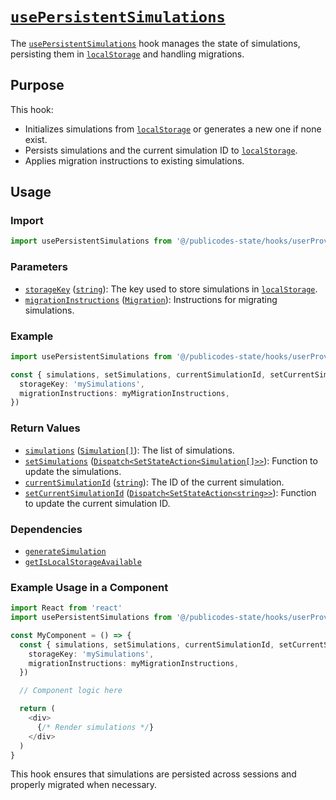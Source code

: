 # [`usePersistentSimulations`](command:_github.copilot.openSymbolFromReferences?%5B%22usePersistentSimulations%22%2C%5B%7B%22uri%22%3A%7B%22%24mid%22%3A1%2C%22fsPath%22%3A%22%2FUsers%2Fbenjaminarias%2FDocuments%2FGitHub%2Fnosgestesclimat-site-nextjs%2Fsrc%2Fpublicodes-state%2Fhooks%2FuserProvider%2FusePersistentSimulations.ts%22%2C%22external%22%3A%22file%3A%2F%2F%2FUsers%2Fbenjaminarias%2FDocuments%2FGitHub%2Fnosgestesclimat-site-nextjs%2Fsrc%2Fpublicodes-state%2Fhooks%2FuserProvider%2FusePersistentSimulations.ts%22%2C%22path%22%3A%22%2FUsers%2Fbenjaminarias%2FDocuments%2FGitHub%2Fnosgestesclimat-site-nextjs%2Fsrc%2Fpublicodes-state%2Fhooks%2FuserProvider%2FusePersistentSimulations.ts%22%2C%22scheme%22%3A%22file%22%7D%2C%22pos%22%3A%7B%22line%22%3A12%2C%22character%22%3A24%7D%7D%2C%7B%22uri%22%3A%7B%22%24mid%22%3A1%2C%22fsPath%22%3A%22%2FUsers%2Fbenjaminarias%2FDocuments%2FGitHub%2Fnosgestesclimat-site-nextjs%2Fsrc%2Fpublicodes-state%2Fproviders%2FuserProvider%2Findex.tsx%22%2C%22external%22%3A%22file%3A%2F%2F%2FUsers%2Fbenjaminarias%2FDocuments%2FGitHub%2Fnosgestesclimat-site-nextjs%2Fsrc%2Fpublicodes-state%2Fproviders%2FuserProvider%2Findex.tsx%22%2C%22path%22%3A%22%2FUsers%2Fbenjaminarias%2FDocuments%2FGitHub%2Fnosgestesclimat-site-nextjs%2Fsrc%2Fpublicodes-state%2Fproviders%2FuserProvider%2Findex.tsx%22%2C%22scheme%22%3A%22file%22%7D%2C%22pos%22%3A%7B%22line%22%3A43%2C%22character%22%3A6%7D%7D%5D%5D "Go to definition")

The [`usePersistentSimulations`](command:_github.copilot.openSymbolFromReferences?%5B%22usePersistentSimulations%22%2C%5B%7B%22uri%22%3A%7B%22%24mid%22%3A1%2C%22fsPath%22%3A%22%2FUsers%2Fbenjaminarias%2FDocuments%2FGitHub%2Fnosgestesclimat-site-nextjs%2Fsrc%2Fpublicodes-state%2Fhooks%2FuserProvider%2FusePersistentSimulations.ts%22%2C%22external%22%3A%22file%3A%2F%2F%2FUsers%2Fbenjaminarias%2FDocuments%2FGitHub%2Fnosgestesclimat-site-nextjs%2Fsrc%2Fpublicodes-state%2Fhooks%2FuserProvider%2FusePersistentSimulations.ts%22%2C%22path%22%3A%22%2FUsers%2Fbenjaminarias%2FDocuments%2FGitHub%2Fnosgestesclimat-site-nextjs%2Fsrc%2Fpublicodes-state%2Fhooks%2FuserProvider%2FusePersistentSimulations.ts%22%2C%22scheme%22%3A%22file%22%7D%2C%22pos%22%3A%7B%22line%22%3A12%2C%22character%22%3A24%7D%7D%2C%7B%22uri%22%3A%7B%22%24mid%22%3A1%2C%22fsPath%22%3A%22%2FUsers%2Fbenjaminarias%2FDocuments%2FGitHub%2Fnosgestesclimat-site-nextjs%2Fsrc%2Fpublicodes-state%2Fproviders%2FuserProvider%2Findex.tsx%22%2C%22external%22%3A%22file%3A%2F%2F%2FUsers%2Fbenjaminarias%2FDocuments%2FGitHub%2Fnosgestesclimat-site-nextjs%2Fsrc%2Fpublicodes-state%2Fproviders%2FuserProvider%2Findex.tsx%22%2C%22path%22%3A%22%2FUsers%2Fbenjaminarias%2FDocuments%2FGitHub%2Fnosgestesclimat-site-nextjs%2Fsrc%2Fpublicodes-state%2Fproviders%2FuserProvider%2Findex.tsx%22%2C%22scheme%22%3A%22file%22%7D%2C%22pos%22%3A%7B%22line%22%3A43%2C%22character%22%3A6%7D%7D%5D%5D "Go to definition") hook manages the state of simulations, persisting them in [`localStorage`](command:_github.copilot.openSymbolFromReferences?%5B%22localStorage%22%2C%5B%7B%22uri%22%3A%7B%22%24mid%22%3A1%2C%22fsPath%22%3A%22%2FUsers%2Fbenjaminarias%2FDocuments%2FGitHub%2Fnosgestesclimat-site-nextjs%2Fsrc%2Fpublicodes-state%2Fhooks%2Fuser%2FuseUser%2FuseSimulations.ts%22%2C%22external%22%3A%22file%3A%2F%2F%2FUsers%2Fbenjaminarias%2FDocuments%2FGitHub%2Fnosgestesclimat-site-nextjs%2Fsrc%2Fpublicodes-state%2Fhooks%2Fuser%2FuseUser%2FuseSimulations.ts%22%2C%22path%22%3A%22%2FUsers%2Fbenjaminarias%2FDocuments%2FGitHub%2Fnosgestesclimat-site-nextjs%2Fsrc%2Fpublicodes-state%2Fhooks%2Fuser%2FuseUser%2FuseSimulations.ts%22%2C%22scheme%22%3A%22file%22%7D%2C%22pos%22%3A%7B%22line%22%3A197%2C%22character%22%3A2%7D%7D%2C%7B%22uri%22%3A%7B%22%24mid%22%3A1%2C%22fsPath%22%3A%22%2FUsers%2Fbenjaminarias%2FDocuments%2FGitHub%2Fnosgestesclimat-site-nextjs%2Fsrc%2Fpublicodes-state%2Fhooks%2FuserProvider%2FusePersistentSimulations.ts%22%2C%22external%22%3A%22file%3A%2F%2F%2FUsers%2Fbenjaminarias%2FDocuments%2FGitHub%2Fnosgestesclimat-site-nextjs%2Fsrc%2Fpublicodes-state%2Fhooks%2FuserProvider%2FusePersistentSimulations.ts%22%2C%22path%22%3A%22%2FUsers%2Fbenjaminarias%2FDocuments%2FGitHub%2Fnosgestesclimat-site-nextjs%2Fsrc%2Fpublicodes-state%2Fhooks%2FuserProvider%2FusePersistentSimulations.ts%22%2C%22scheme%22%3A%22file%22%7D%2C%22pos%22%3A%7B%22line%22%3A24%2C%22character%22%3A29%7D%7D%2C%7B%22uri%22%3A%7B%22%24mid%22%3A1%2C%22fsPath%22%3A%22%2FUsers%2Fbenjaminarias%2FDocuments%2FGitHub%2Fnosgestesclimat-site-nextjs%2Fsrc%2Fpublicodes-state%2Fhooks%2FuserProvider%2FusePersistentTutorials.ts%22%2C%22external%22%3A%22file%3A%2F%2F%2FUsers%2Fbenjaminarias%2FDocuments%2FGitHub%2Fnosgestesclimat-site-nextjs%2Fsrc%2Fpublicodes-state%2Fhooks%2FuserProvider%2FusePersistentTutorials.ts%22%2C%22path%22%3A%22%2FUsers%2Fbenjaminarias%2FDocuments%2FGitHub%2Fnosgestesclimat-site-nextjs%2Fsrc%2Fpublicodes-state%2Fhooks%2FuserProvider%2FusePersistentTutorials.ts%22%2C%22scheme%22%3A%22file%22%7D%2C%22pos%22%3A%7B%22line%22%3A17%2C%22character%22%3A19%7D%7D%2C%7B%22uri%22%3A%7B%22%24mid%22%3A1%2C%22fsPath%22%3A%22%2FUsers%2Fbenjaminarias%2FDocuments%2FGitHub%2Fnosgestesclimat-site-nextjs%2Fsrc%2Fpublicodes-state%2Fhooks%2FuserProvider%2FusePersistentUser.ts%22%2C%22external%22%3A%22file%3A%2F%2F%2FUsers%2Fbenjaminarias%2FDocuments%2FGitHub%2Fnosgestesclimat-site-nextjs%2Fsrc%2Fpublicodes-state%2Fhooks%2FuserProvider%2FusePersistentUser.ts%22%2C%22path%22%3A%22%2FUsers%2Fbenjaminarias%2FDocuments%2FGitHub%2Fnosgestesclimat-site-nextjs%2Fsrc%2Fpublicodes-state%2Fhooks%2FuserProvider%2FusePersistentUser.ts%22%2C%22scheme%22%3A%22file%22%7D%2C%22pos%22%3A%7B%22line%22%3A32%2C%22character%22%3A29%7D%7D%5D%5D "Go to definition") and handling migrations.

## Purpose

This hook:
- Initializes simulations from [`localStorage`](command:_github.copilot.openSymbolFromReferences?%5B%22localStorage%22%2C%5B%7B%22uri%22%3A%7B%22%24mid%22%3A1%2C%22fsPath%22%3A%22%2FUsers%2Fbenjaminarias%2FDocuments%2FGitHub%2Fnosgestesclimat-site-nextjs%2Fsrc%2Fpublicodes-state%2Fhooks%2Fuser%2FuseUser%2FuseSimulations.ts%22%2C%22external%22%3A%22file%3A%2F%2F%2FUsers%2Fbenjaminarias%2FDocuments%2FGitHub%2Fnosgestesclimat-site-nextjs%2Fsrc%2Fpublicodes-state%2Fhooks%2Fuser%2FuseUser%2FuseSimulations.ts%22%2C%22path%22%3A%22%2FUsers%2Fbenjaminarias%2FDocuments%2FGitHub%2Fnosgestesclimat-site-nextjs%2Fsrc%2Fpublicodes-state%2Fhooks%2Fuser%2FuseUser%2FuseSimulations.ts%22%2C%22scheme%22%3A%22file%22%7D%2C%22pos%22%3A%7B%22line%22%3A197%2C%22character%22%3A2%7D%7D%2C%7B%22uri%22%3A%7B%22%24mid%22%3A1%2C%22fsPath%22%3A%22%2FUsers%2Fbenjaminarias%2FDocuments%2FGitHub%2Fnosgestesclimat-site-nextjs%2Fsrc%2Fpublicodes-state%2Fhooks%2FuserProvider%2FusePersistentSimulations.ts%22%2C%22external%22%3A%22file%3A%2F%2F%2FUsers%2Fbenjaminarias%2FDocuments%2FGitHub%2Fnosgestesclimat-site-nextjs%2Fsrc%2Fpublicodes-state%2Fhooks%2FuserProvider%2FusePersistentSimulations.ts%22%2C%22path%22%3A%22%2FUsers%2Fbenjaminarias%2FDocuments%2FGitHub%2Fnosgestesclimat-site-nextjs%2Fsrc%2Fpublicodes-state%2Fhooks%2FuserProvider%2FusePersistentSimulations.ts%22%2C%22scheme%22%3A%22file%22%7D%2C%22pos%22%3A%7B%22line%22%3A24%2C%22character%22%3A29%7D%7D%2C%7B%22uri%22%3A%7B%22%24mid%22%3A1%2C%22fsPath%22%3A%22%2FUsers%2Fbenjaminarias%2FDocuments%2FGitHub%2Fnosgestesclimat-site-nextjs%2Fsrc%2Fpublicodes-state%2Fhooks%2FuserProvider%2FusePersistentTutorials.ts%22%2C%22external%22%3A%22file%3A%2F%2F%2FUsers%2Fbenjaminarias%2FDocuments%2FGitHub%2Fnosgestesclimat-site-nextjs%2Fsrc%2Fpublicodes-state%2Fhooks%2FuserProvider%2FusePersistentTutorials.ts%22%2C%22path%22%3A%22%2FUsers%2Fbenjaminarias%2FDocuments%2FGitHub%2Fnosgestesclimat-site-nextjs%2Fsrc%2Fpublicodes-state%2Fhooks%2FuserProvider%2FusePersistentTutorials.ts%22%2C%22scheme%22%3A%22file%22%7D%2C%22pos%22%3A%7B%22line%22%3A17%2C%22character%22%3A19%7D%7D%2C%7B%22uri%22%3A%7B%22%24mid%22%3A1%2C%22fsPath%22%3A%22%2FUsers%2Fbenjaminarias%2FDocuments%2FGitHub%2Fnosgestesclimat-site-nextjs%2Fsrc%2Fpublicodes-state%2Fhooks%2FuserProvider%2FusePersistentUser.ts%22%2C%22external%22%3A%22file%3A%2F%2F%2FUsers%2Fbenjaminarias%2FDocuments%2FGitHub%2Fnosgestesclimat-site-nextjs%2Fsrc%2Fpublicodes-state%2Fhooks%2FuserProvider%2FusePersistentUser.ts%22%2C%22path%22%3A%22%2FUsers%2Fbenjaminarias%2FDocuments%2FGitHub%2Fnosgestesclimat-site-nextjs%2Fsrc%2Fpublicodes-state%2Fhooks%2FuserProvider%2FusePersistentUser.ts%22%2C%22scheme%22%3A%22file%22%7D%2C%22pos%22%3A%7B%22line%22%3A32%2C%22character%22%3A29%7D%7D%5D%5D "Go to definition") or generates a new one if none exist.
- Persists simulations and the current simulation ID to [`localStorage`](command:_github.copilot.openSymbolFromReferences?%5B%22localStorage%22%2C%5B%7B%22uri%22%3A%7B%22%24mid%22%3A1%2C%22fsPath%22%3A%22%2FUsers%2Fbenjaminarias%2FDocuments%2FGitHub%2Fnosgestesclimat-site-nextjs%2Fsrc%2Fpublicodes-state%2Fhooks%2Fuser%2FuseUser%2FuseSimulations.ts%22%2C%22external%22%3A%22file%3A%2F%2F%2FUsers%2Fbenjaminarias%2FDocuments%2FGitHub%2Fnosgestesclimat-site-nextjs%2Fsrc%2Fpublicodes-state%2Fhooks%2Fuser%2FuseUser%2FuseSimulations.ts%22%2C%22path%22%3A%22%2FUsers%2Fbenjaminarias%2FDocuments%2FGitHub%2Fnosgestesclimat-site-nextjs%2Fsrc%2Fpublicodes-state%2Fhooks%2Fuser%2FuseUser%2FuseSimulations.ts%22%2C%22scheme%22%3A%22file%22%7D%2C%22pos%22%3A%7B%22line%22%3A197%2C%22character%22%3A2%7D%7D%2C%7B%22uri%22%3A%7B%22%24mid%22%3A1%2C%22fsPath%22%3A%22%2FUsers%2Fbenjaminarias%2FDocuments%2FGitHub%2Fnosgestesclimat-site-nextjs%2Fsrc%2Fpublicodes-state%2Fhooks%2FuserProvider%2FusePersistentSimulations.ts%22%2C%22external%22%3A%22file%3A%2F%2F%2FUsers%2Fbenjaminarias%2FDocuments%2FGitHub%2Fnosgestesclimat-site-nextjs%2Fsrc%2Fpublicodes-state%2Fhooks%2FuserProvider%2FusePersistentSimulations.ts%22%2C%22path%22%3A%22%2FUsers%2Fbenjaminarias%2FDocuments%2FGitHub%2Fnosgestesclimat-site-nextjs%2Fsrc%2Fpublicodes-state%2Fhooks%2FuserProvider%2FusePersistentSimulations.ts%22%2C%22scheme%22%3A%22file%22%7D%2C%22pos%22%3A%7B%22line%22%3A24%2C%22character%22%3A29%7D%7D%2C%7B%22uri%22%3A%7B%22%24mid%22%3A1%2C%22fsPath%22%3A%22%2FUsers%2Fbenjaminarias%2FDocuments%2FGitHub%2Fnosgestesclimat-site-nextjs%2Fsrc%2Fpublicodes-state%2Fhooks%2FuserProvider%2FusePersistentTutorials.ts%22%2C%22external%22%3A%22file%3A%2F%2F%2FUsers%2Fbenjaminarias%2FDocuments%2FGitHub%2Fnosgestesclimat-site-nextjs%2Fsrc%2Fpublicodes-state%2Fhooks%2FuserProvider%2FusePersistentTutorials.ts%22%2C%22path%22%3A%22%2FUsers%2Fbenjaminarias%2FDocuments%2FGitHub%2Fnosgestesclimat-site-nextjs%2Fsrc%2Fpublicodes-state%2Fhooks%2FuserProvider%2FusePersistentTutorials.ts%22%2C%22scheme%22%3A%22file%22%7D%2C%22pos%22%3A%7B%22line%22%3A17%2C%22character%22%3A19%7D%7D%2C%7B%22uri%22%3A%7B%22%24mid%22%3A1%2C%22fsPath%22%3A%22%2FUsers%2Fbenjaminarias%2FDocuments%2FGitHub%2Fnosgestesclimat-site-nextjs%2Fsrc%2Fpublicodes-state%2Fhooks%2FuserProvider%2FusePersistentUser.ts%22%2C%22external%22%3A%22file%3A%2F%2F%2FUsers%2Fbenjaminarias%2FDocuments%2FGitHub%2Fnosgestesclimat-site-nextjs%2Fsrc%2Fpublicodes-state%2Fhooks%2FuserProvider%2FusePersistentUser.ts%22%2C%22path%22%3A%22%2FUsers%2Fbenjaminarias%2FDocuments%2FGitHub%2Fnosgestesclimat-site-nextjs%2Fsrc%2Fpublicodes-state%2Fhooks%2FuserProvider%2FusePersistentUser.ts%22%2C%22scheme%22%3A%22file%22%7D%2C%22pos%22%3A%7B%22line%22%3A32%2C%22character%22%3A29%7D%7D%5D%5D "Go to definition").
- Applies migration instructions to existing simulations.

## Usage

### Import

```typescript
import usePersistentSimulations from '@/publicodes-state/hooks/userProvider/usePersistentSimulations'
```

### Parameters

- [`storageKey`](command:_github.copilot.openSymbolFromReferences?%5B%22storageKey%22%2C%5B%7B%22uri%22%3A%7B%22%24mid%22%3A1%2C%22fsPath%22%3A%22%2FUsers%2Fbenjaminarias%2FDocuments%2FGitHub%2Fnosgestesclimat-site-nextjs%2Fsrc%2Fpublicodes-state%2Fhooks%2FuserProvider%2FusePersistentSimulations.ts%22%2C%22external%22%3A%22file%3A%2F%2F%2FUsers%2Fbenjaminarias%2FDocuments%2FGitHub%2Fnosgestesclimat-site-nextjs%2Fsrc%2Fpublicodes-state%2Fhooks%2FuserProvider%2FusePersistentSimulations.ts%22%2C%22path%22%3A%22%2FUsers%2Fbenjaminarias%2FDocuments%2FGitHub%2Fnosgestesclimat-site-nextjs%2Fsrc%2Fpublicodes-state%2Fhooks%2FuserProvider%2FusePersistentSimulations.ts%22%2C%22scheme%22%3A%22file%22%7D%2C%22pos%22%3A%7B%22line%22%3A9%2C%22character%22%3A2%7D%7D%2C%7B%22uri%22%3A%7B%22%24mid%22%3A1%2C%22fsPath%22%3A%22%2FUsers%2Fbenjaminarias%2FDocuments%2FGitHub%2Fnosgestesclimat-site-nextjs%2Fsrc%2Fpublicodes-state%2Fhooks%2FuserProvider%2FusePersistentTutorials.ts%22%2C%22external%22%3A%22file%3A%2F%2F%2FUsers%2Fbenjaminarias%2FDocuments%2FGitHub%2Fnosgestesclimat-site-nextjs%2Fsrc%2Fpublicodes-state%2Fhooks%2FuserProvider%2FusePersistentTutorials.ts%22%2C%22path%22%3A%22%2FUsers%2Fbenjaminarias%2FDocuments%2FGitHub%2Fnosgestesclimat-site-nextjs%2Fsrc%2Fpublicodes-state%2Fhooks%2FuserProvider%2FusePersistentTutorials.ts%22%2C%22scheme%22%3A%22file%22%7D%2C%22pos%22%3A%7B%22line%22%3A7%2C%22character%22%3A2%7D%7D%2C%7B%22uri%22%3A%7B%22%24mid%22%3A1%2C%22fsPath%22%3A%22%2FUsers%2Fbenjaminarias%2FDocuments%2FGitHub%2Fnosgestesclimat-site-nextjs%2Fsrc%2Fpublicodes-state%2Fhooks%2FuserProvider%2FusePersistentUser.ts%22%2C%22external%22%3A%22file%3A%2F%2F%2FUsers%2Fbenjaminarias%2FDocuments%2FGitHub%2Fnosgestesclimat-site-nextjs%2Fsrc%2Fpublicodes-state%2Fhooks%2FuserProvider%2FusePersistentUser.ts%22%2C%22path%22%3A%22%2FUsers%2Fbenjaminarias%2FDocuments%2FGitHub%2Fnosgestesclimat-site-nextjs%2Fsrc%2Fpublicodes-state%2Fhooks%2FuserProvider%2FusePersistentUser.ts%22%2C%22scheme%22%3A%22file%22%7D%2C%22pos%22%3A%7B%22line%22%3A8%2C%22character%22%3A2%7D%7D%2C%7B%22uri%22%3A%7B%22%24mid%22%3A1%2C%22fsPath%22%3A%22%2FUsers%2Fbenjaminarias%2FDocuments%2FGitHub%2Fnosgestesclimat-site-nextjs%2Fsrc%2Fpublicodes-state%2Fproviders%2FuserProvider%2Findex.tsx%22%2C%22external%22%3A%22file%3A%2F%2F%2FUsers%2Fbenjaminarias%2FDocuments%2FGitHub%2Fnosgestesclimat-site-nextjs%2Fsrc%2Fpublicodes-state%2Fproviders%2FuserProvider%2Findex.tsx%22%2C%22path%22%3A%22%2FUsers%2Fbenjaminarias%2FDocuments%2FGitHub%2Fnosgestesclimat-site-nextjs%2Fsrc%2Fpublicodes-state%2Fproviders%2FuserProvider%2Findex.tsx%22%2C%22scheme%22%3A%22file%22%7D%2C%22pos%22%3A%7B%22line%22%3A28%2C%22character%22%3A2%7D%7D%5D%5D "Go to definition") ([`string`](command:_github.copilot.openSymbolFromReferences?%5B%22string%22%2C%5B%7B%22uri%22%3A%7B%22%24mid%22%3A1%2C%22fsPath%22%3A%22%2FUsers%2Fbenjaminarias%2FDocuments%2FGitHub%2Fnosgestesclimat-site-nextjs%2Fsrc%2Fpublicodes-state%2Fhooks%2Fuser%2FuseUser%2FuseSimulations.ts%22%2C%22external%22%3A%22file%3A%2F%2F%2FUsers%2Fbenjaminarias%2FDocuments%2FGitHub%2Fnosgestesclimat-site-nextjs%2Fsrc%2Fpublicodes-state%2Fhooks%2Fuser%2FuseUser%2FuseSimulations.ts%22%2C%22path%22%3A%22%2FUsers%2Fbenjaminarias%2FDocuments%2FGitHub%2Fnosgestesclimat-site-nextjs%2Fsrc%2Fpublicodes-state%2Fhooks%2Fuser%2FuseUser%2FuseSimulations.ts%22%2C%22scheme%22%3A%22file%22%7D%2C%22pos%22%3A%7B%22line%22%3A10%2C%22character%22%3A23%7D%7D%2C%7B%22uri%22%3A%7B%22%24mid%22%3A1%2C%22fsPath%22%3A%22%2FUsers%2Fbenjaminarias%2FDocuments%2FGitHub%2Fnosgestesclimat-site-nextjs%2Fsrc%2Fpublicodes-state%2Fhooks%2FuserProvider%2FusePersistentSimulations.ts%22%2C%22external%22%3A%22file%3A%2F%2F%2FUsers%2Fbenjaminarias%2FDocuments%2FGitHub%2Fnosgestesclimat-site-nextjs%2Fsrc%2Fpublicodes-state%2Fhooks%2FuserProvider%2FusePersistentSimulations.ts%22%2C%22path%22%3A%22%2FUsers%2Fbenjaminarias%2FDocuments%2FGitHub%2Fnosgestesclimat-site-nextjs%2Fsrc%2Fpublicodes-state%2Fhooks%2FuserProvider%2FusePersistentSimulations.ts%22%2C%22scheme%22%3A%22file%22%7D%2C%22pos%22%3A%7B%22line%22%3A9%2C%22character%22%3A14%7D%7D%2C%7B%22uri%22%3A%7B%22%24mid%22%3A1%2C%22fsPath%22%3A%22%2FUsers%2Fbenjaminarias%2FDocuments%2FGitHub%2Fnosgestesclimat-site-nextjs%2Fsrc%2Fpublicodes-state%2Fhooks%2FuserProvider%2FusePersistentTutorials.ts%22%2C%22external%22%3A%22file%3A%2F%2F%2FUsers%2Fbenjaminarias%2FDocuments%2FGitHub%2Fnosgestesclimat-site-nextjs%2Fsrc%2Fpublicodes-state%2Fhooks%2FuserProvider%2FusePersistentTutorials.ts%22%2C%22path%22%3A%22%2FUsers%2Fbenjaminarias%2FDocuments%2FGitHub%2Fnosgestesclimat-site-nextjs%2Fsrc%2Fpublicodes-state%2Fhooks%2FuserProvider%2FusePersistentTutorials.ts%22%2C%22scheme%22%3A%22file%22%7D%2C%22pos%22%3A%7B%22line%22%3A7%2C%22character%22%3A14%7D%7D%2C%7B%22uri%22%3A%7B%22%24mid%22%3A1%2C%22fsPath%22%3A%22%2FUsers%2Fbenjaminarias%2FDocuments%2FGitHub%2Fnosgestesclimat-site-nextjs%2Fsrc%2Fpublicodes-state%2Fhooks%2FuserProvider%2FusePersistentUser.ts%22%2C%22external%22%3A%22file%3A%2F%2F%2FUsers%2Fbenjaminarias%2FDocuments%2FGitHub%2Fnosgestesclimat-site-nextjs%2Fsrc%2Fpublicodes-state%2Fhooks%2FuserProvider%2FusePersistentUser.ts%22%2C%22path%22%3A%22%2FUsers%2Fbenjaminarias%2FDocuments%2FGitHub%2Fnosgestesclimat-site-nextjs%2Fsrc%2Fpublicodes-state%2Fhooks%2FuserProvider%2FusePersistentUser.ts%22%2C%22scheme%22%3A%22file%22%7D%2C%22pos%22%3A%7B%22line%22%3A8%2C%22character%22%3A14%7D%7D%5D%5D "Go to definition")): The key used to store simulations in [`localStorage`](command:_github.copilot.openSymbolFromReferences?%5B%22localStorage%22%2C%5B%7B%22uri%22%3A%7B%22%24mid%22%3A1%2C%22fsPath%22%3A%22%2FUsers%2Fbenjaminarias%2FDocuments%2FGitHub%2Fnosgestesclimat-site-nextjs%2Fsrc%2Fpublicodes-state%2Fhooks%2Fuser%2FuseUser%2FuseSimulations.ts%22%2C%22external%22%3A%22file%3A%2F%2F%2FUsers%2Fbenjaminarias%2FDocuments%2FGitHub%2Fnosgestesclimat-site-nextjs%2Fsrc%2Fpublicodes-state%2Fhooks%2Fuser%2FuseUser%2FuseSimulations.ts%22%2C%22path%22%3A%22%2FUsers%2Fbenjaminarias%2FDocuments%2FGitHub%2Fnosgestesclimat-site-nextjs%2Fsrc%2Fpublicodes-state%2Fhooks%2Fuser%2FuseUser%2FuseSimulations.ts%22%2C%22scheme%22%3A%22file%22%7D%2C%22pos%22%3A%7B%22line%22%3A197%2C%22character%22%3A2%7D%7D%2C%7B%22uri%22%3A%7B%22%24mid%22%3A1%2C%22fsPath%22%3A%22%2FUsers%2Fbenjaminarias%2FDocuments%2FGitHub%2Fnosgestesclimat-site-nextjs%2Fsrc%2Fpublicodes-state%2Fhooks%2FuserProvider%2FusePersistentSimulations.ts%22%2C%22external%22%3A%22file%3A%2F%2F%2FUsers%2Fbenjaminarias%2FDocuments%2FGitHub%2Fnosgestesclimat-site-nextjs%2Fsrc%2Fpublicodes-state%2Fhooks%2FuserProvider%2FusePersistentSimulations.ts%22%2C%22path%22%3A%22%2FUsers%2Fbenjaminarias%2FDocuments%2FGitHub%2Fnosgestesclimat-site-nextjs%2Fsrc%2Fpublicodes-state%2Fhooks%2FuserProvider%2FusePersistentSimulations.ts%22%2C%22scheme%22%3A%22file%22%7D%2C%22pos%22%3A%7B%22line%22%3A24%2C%22character%22%3A29%7D%7D%2C%7B%22uri%22%3A%7B%22%24mid%22%3A1%2C%22fsPath%22%3A%22%2FUsers%2Fbenjaminarias%2FDocuments%2FGitHub%2Fnosgestesclimat-site-nextjs%2Fsrc%2Fpublicodes-state%2Fhooks%2FuserProvider%2FusePersistentTutorials.ts%22%2C%22external%22%3A%22file%3A%2F%2F%2FUsers%2Fbenjaminarias%2FDocuments%2FGitHub%2Fnosgestesclimat-site-nextjs%2Fsrc%2Fpublicodes-state%2Fhooks%2FuserProvider%2FusePersistentTutorials.ts%22%2C%22path%22%3A%22%2FUsers%2Fbenjaminarias%2FDocuments%2FGitHub%2Fnosgestesclimat-site-nextjs%2Fsrc%2Fpublicodes-state%2Fhooks%2FuserProvider%2FusePersistentTutorials.ts%22%2C%22scheme%22%3A%22file%22%7D%2C%22pos%22%3A%7B%22line%22%3A17%2C%22character%22%3A19%7D%7D%2C%7B%22uri%22%3A%7B%22%24mid%22%3A1%2C%22fsPath%22%3A%22%2FUsers%2Fbenjaminarias%2FDocuments%2FGitHub%2Fnosgestesclimat-site-nextjs%2Fsrc%2Fpublicodes-state%2Fhooks%2FuserProvider%2FusePersistentUser.ts%22%2C%22external%22%3A%22file%3A%2F%2F%2FUsers%2Fbenjaminarias%2FDocuments%2FGitHub%2Fnosgestesclimat-site-nextjs%2Fsrc%2Fpublicodes-state%2Fhooks%2FuserProvider%2FusePersistentUser.ts%22%2C%22path%22%3A%22%2FUsers%2Fbenjaminarias%2FDocuments%2FGitHub%2Fnosgestesclimat-site-nextjs%2Fsrc%2Fpublicodes-state%2Fhooks%2FuserProvider%2FusePersistentUser.ts%22%2C%22scheme%22%3A%22file%22%7D%2C%22pos%22%3A%7B%22line%22%3A32%2C%22character%22%3A29%7D%7D%5D%5D "Go to definition").
- [`migrationInstructions`](command:_github.copilot.openSymbolFromReferences?%5B%22migrationInstructions%22%2C%5B%7B%22uri%22%3A%7B%22%24mid%22%3A1%2C%22fsPath%22%3A%22%2FUsers%2Fbenjaminarias%2FDocuments%2FGitHub%2Fnosgestesclimat-site-nextjs%2Fsrc%2Fpublicodes-state%2Fhooks%2Fuser%2FuseUser%2FuseSimulations.ts%22%2C%22external%22%3A%22file%3A%2F%2F%2FUsers%2Fbenjaminarias%2FDocuments%2FGitHub%2Fnosgestesclimat-site-nextjs%2Fsrc%2Fpublicodes-state%2Fhooks%2Fuser%2FuseUser%2FuseSimulations.ts%22%2C%22path%22%3A%22%2FUsers%2Fbenjaminarias%2FDocuments%2FGitHub%2Fnosgestesclimat-site-nextjs%2Fsrc%2Fpublicodes-state%2Fhooks%2Fuser%2FuseUser%2FuseSimulations.ts%22%2C%22scheme%22%3A%22file%22%7D%2C%22pos%22%3A%7B%22line%22%3A12%2C%22character%22%3A2%7D%7D%2C%7B%22uri%22%3A%7B%22%24mid%22%3A1%2C%22fsPath%22%3A%22%2FUsers%2Fbenjaminarias%2FDocuments%2FGitHub%2Fnosgestesclimat-site-nextjs%2Fsrc%2Fpublicodes-state%2Fhooks%2FuserProvider%2FusePersistentSimulations.ts%22%2C%22external%22%3A%22file%3A%2F%2F%2FUsers%2Fbenjaminarias%2FDocuments%2FGitHub%2Fnosgestesclimat-site-nextjs%2Fsrc%2Fpublicodes-state%2Fhooks%2FuserProvider%2FusePersistentSimulations.ts%22%2C%22path%22%3A%22%2FUsers%2Fbenjaminarias%2FDocuments%2FGitHub%2Fnosgestesclimat-site-nextjs%2Fsrc%2Fpublicodes-state%2Fhooks%2FuserProvider%2FusePersistentSimulations.ts%22%2C%22scheme%22%3A%22file%22%7D%2C%22pos%22%3A%7B%22line%22%3A10%2C%22character%22%3A2%7D%7D%2C%7B%22uri%22%3A%7B%22%24mid%22%3A1%2C%22fsPath%22%3A%22%2FUsers%2Fbenjaminarias%2FDocuments%2FGitHub%2Fnosgestesclimat-site-nextjs%2Fsrc%2Fpublicodes-state%2Fproviders%2FuserProvider%2Findex.tsx%22%2C%22external%22%3A%22file%3A%2F%2F%2FUsers%2Fbenjaminarias%2FDocuments%2FGitHub%2Fnosgestesclimat-site-nextjs%2Fsrc%2Fpublicodes-state%2Fproviders%2FuserProvider%2Findex.tsx%22%2C%22path%22%3A%22%2FUsers%2Fbenjaminarias%2FDocuments%2FGitHub%2Fnosgestesclimat-site-nextjs%2Fsrc%2Fpublicodes-state%2Fproviders%2FuserProvider%2Findex.tsx%22%2C%22scheme%22%3A%22file%22%7D%2C%22pos%22%3A%7B%22line%22%3A30%2C%22character%22%3A2%7D%7D%5D%5D "Go to definition") ([`Migration`](command:_github.copilot.openSymbolFromReferences?%5B%22Migration%22%2C%5B%7B%22uri%22%3A%7B%22%24mid%22%3A1%2C%22fsPath%22%3A%22%2FUsers%2Fbenjaminarias%2FDocuments%2FGitHub%2Fnosgestesclimat-site-nextjs%2Fsrc%2Fpublicodes-state%2Fhooks%2Fuser%2FuseUser%2FuseSimulations.ts%22%2C%22external%22%3A%22file%3A%2F%2F%2FUsers%2Fbenjaminarias%2FDocuments%2FGitHub%2Fnosgestesclimat-site-nextjs%2Fsrc%2Fpublicodes-state%2Fhooks%2Fuser%2FuseUser%2FuseSimulations.ts%22%2C%22path%22%3A%22%2FUsers%2Fbenjaminarias%2FDocuments%2FGitHub%2Fnosgestesclimat-site-nextjs%2Fsrc%2Fpublicodes-state%2Fhooks%2Fuser%2FuseUser%2FuseSimulations.ts%22%2C%22scheme%22%3A%22file%22%7D%2C%22pos%22%3A%7B%22line%22%3A3%2C%22character%22%3A9%7D%7D%2C%7B%22uri%22%3A%7B%22%24mid%22%3A1%2C%22fsPath%22%3A%22%2FUsers%2Fbenjaminarias%2FDocuments%2FGitHub%2Fnosgestesclimat-site-nextjs%2Fsrc%2Fpublicodes-state%2Fhooks%2FuserProvider%2FusePersistentSimulations.ts%22%2C%22external%22%3A%22file%3A%2F%2F%2FUsers%2Fbenjaminarias%2FDocuments%2FGitHub%2Fnosgestesclimat-site-nextjs%2Fsrc%2Fpublicodes-state%2Fhooks%2FuserProvider%2FusePersistentSimulations.ts%22%2C%22path%22%3A%22%2FUsers%2Fbenjaminarias%2FDocuments%2FGitHub%2Fnosgestesclimat-site-nextjs%2Fsrc%2Fpublicodes-state%2Fhooks%2FuserProvider%2FusePersistentSimulations.ts%22%2C%22scheme%22%3A%22file%22%7D%2C%22pos%22%3A%7B%22line%22%3A2%2C%22character%22%3A9%7D%7D%5D%5D "Go to definition")): Instructions for migrating simulations.

### Example

```typescript
import usePersistentSimulations from '@/publicodes-state/hooks/userProvider/usePersistentSimulations'

const { simulations, setSimulations, currentSimulationId, setCurrentSimulationId } = usePersistentSimulations({
  storageKey: 'mySimulations',
  migrationInstructions: myMigrationInstructions,
})
```

### Return Values

- [`simulations`](command:_github.copilot.openSymbolFromReferences?%5B%22simulations%22%2C%5B%7B%22uri%22%3A%7B%22%24mid%22%3A1%2C%22fsPath%22%3A%22%2FUsers%2Fbenjaminarias%2FDocuments%2FGitHub%2Fnosgestesclimat-site-nextjs%2Fsrc%2Fpublicodes-state%2Fhooks%2Fuser%2FuseUser%2FuseSimulations.ts%22%2C%22external%22%3A%22file%3A%2F%2F%2FUsers%2Fbenjaminarias%2FDocuments%2FGitHub%2Fnosgestesclimat-site-nextjs%2Fsrc%2Fpublicodes-state%2Fhooks%2Fuser%2FuseUser%2FuseSimulations.ts%22%2C%22path%22%3A%22%2FUsers%2Fbenjaminarias%2FDocuments%2FGitHub%2Fnosgestesclimat-site-nextjs%2Fsrc%2Fpublicodes-state%2Fhooks%2Fuser%2FuseUser%2FuseSimulations.ts%22%2C%22scheme%22%3A%22file%22%7D%2C%22pos%22%3A%7B%22line%22%3A8%2C%22character%22%3A2%7D%7D%2C%7B%22uri%22%3A%7B%22%24mid%22%3A1%2C%22fsPath%22%3A%22%2FUsers%2Fbenjaminarias%2FDocuments%2FGitHub%2Fnosgestesclimat-site-nextjs%2Fsrc%2Fpublicodes-state%2Fhooks%2FuserProvider%2FusePersistentSimulations.ts%22%2C%22external%22%3A%22file%3A%2F%2F%2FUsers%2Fbenjaminarias%2FDocuments%2FGitHub%2Fnosgestesclimat-site-nextjs%2Fsrc%2Fpublicodes-state%2Fhooks%2FuserProvider%2FusePersistentSimulations.ts%22%2C%22path%22%3A%22%2FUsers%2Fbenjaminarias%2FDocuments%2FGitHub%2Fnosgestesclimat-site-nextjs%2Fsrc%2Fpublicodes-state%2Fhooks%2FuserProvider%2FusePersistentSimulations.ts%22%2C%22scheme%22%3A%22file%22%7D%2C%22pos%22%3A%7B%22line%22%3A17%2C%22character%22%3A9%7D%7D%2C%7B%22uri%22%3A%7B%22%24mid%22%3A1%2C%22fsPath%22%3A%22%2FUsers%2Fbenjaminarias%2FDocuments%2FGitHub%2Fnosgestesclimat-site-nextjs%2Fsrc%2Fpublicodes-state%2Fproviders%2FuserProvider%2Findex.tsx%22%2C%22external%22%3A%22file%3A%2F%2F%2FUsers%2Fbenjaminarias%2FDocuments%2FGitHub%2Fnosgestesclimat-site-nextjs%2Fsrc%2Fpublicodes-state%2Fproviders%2FuserProvider%2Findex.tsx%22%2C%22path%22%3A%22%2FUsers%2Fbenjaminarias%2FDocuments%2FGitHub%2Fnosgestesclimat-site-nextjs%2Fsrc%2Fpublicodes-state%2Fproviders%2FuserProvider%2Findex.tsx%22%2C%22scheme%22%3A%22file%22%7D%2C%22pos%22%3A%7B%22line%22%3A59%2C%22character%22%3A7%7D%7D%5D%5D "Go to definition") ([`Simulation[]`](command:_github.copilot.openSymbolFromReferences?%5B%22Simulation%5B%5D%22%2C%5B%7B%22uri%22%3A%7B%22%24mid%22%3A1%2C%22fsPath%22%3A%22%2FUsers%2Fbenjaminarias%2FDocuments%2FGitHub%2Fnosgestesclimat-site-nextjs%2Fsrc%2Fpublicodes-state%2Fhooks%2Fuser%2FuseUser%2FuseSimulations.ts%22%2C%22external%22%3A%22file%3A%2F%2F%2FUsers%2Fbenjaminarias%2FDocuments%2FGitHub%2Fnosgestesclimat-site-nextjs%2Fsrc%2Fpublicodes-state%2Fhooks%2Fuser%2FuseUser%2FuseSimulations.ts%22%2C%22path%22%3A%22%2FUsers%2Fbenjaminarias%2FDocuments%2FGitHub%2Fnosgestesclimat-site-nextjs%2Fsrc%2Fpublicodes-state%2Fhooks%2Fuser%2FuseUser%2FuseSimulations.ts%22%2C%22scheme%22%3A%22file%22%7D%2C%22pos%22%3A%7B%22line%22%3A8%2C%22character%22%3A15%7D%7D%5D%5D "Go to definition")): The list of simulations.
- [`setSimulations`](command:_github.copilot.openSymbolFromReferences?%5B%22setSimulations%22%2C%5B%7B%22uri%22%3A%7B%22%24mid%22%3A1%2C%22fsPath%22%3A%22%2FUsers%2Fbenjaminarias%2FDocuments%2FGitHub%2Fnosgestesclimat-site-nextjs%2Fsrc%2Fpublicodes-state%2Fhooks%2Fuser%2FuseUser%2FuseSimulations.ts%22%2C%22external%22%3A%22file%3A%2F%2F%2FUsers%2Fbenjaminarias%2FDocuments%2FGitHub%2Fnosgestesclimat-site-nextjs%2Fsrc%2Fpublicodes-state%2Fhooks%2Fuser%2FuseUser%2FuseSimulations.ts%22%2C%22path%22%3A%22%2FUsers%2Fbenjaminarias%2FDocuments%2FGitHub%2Fnosgestesclimat-site-nextjs%2Fsrc%2Fpublicodes-state%2Fhooks%2Fuser%2FuseUser%2FuseSimulations.ts%22%2C%22scheme%22%3A%22file%22%7D%2C%22pos%22%3A%7B%22line%22%3A9%2C%22character%22%3A2%7D%7D%2C%7B%22uri%22%3A%7B%22%24mid%22%3A1%2C%22fsPath%22%3A%22%2FUsers%2Fbenjaminarias%2FDocuments%2FGitHub%2Fnosgestesclimat-site-nextjs%2Fsrc%2Fpublicodes-state%2Fhooks%2FuserProvider%2FusePersistentSimulations.ts%22%2C%22external%22%3A%22file%3A%2F%2F%2FUsers%2Fbenjaminarias%2FDocuments%2FGitHub%2Fnosgestesclimat-site-nextjs%2Fsrc%2Fpublicodes-state%2Fhooks%2FuserProvider%2FusePersistentSimulations.ts%22%2C%22path%22%3A%22%2FUsers%2Fbenjaminarias%2FDocuments%2FGitHub%2Fnosgestesclimat-site-nextjs%2Fsrc%2Fpublicodes-state%2Fhooks%2FuserProvider%2FusePersistentSimulations.ts%22%2C%22scheme%22%3A%22file%22%7D%2C%22pos%22%3A%7B%22line%22%3A17%2C%22character%22%3A22%7D%7D%2C%7B%22uri%22%3A%7B%22%24mid%22%3A1%2C%22fsPath%22%3A%22%2FUsers%2Fbenjaminarias%2FDocuments%2FGitHub%2Fnosgestesclimat-site-nextjs%2Fsrc%2Fpublicodes-state%2Fproviders%2FuserProvider%2Findex.tsx%22%2C%22external%22%3A%22file%3A%2F%2F%2FUsers%2Fbenjaminarias%2FDocuments%2FGitHub%2Fnosgestesclimat-site-nextjs%2Fsrc%2Fpublicodes-state%2Fproviders%2FuserProvider%2Findex.tsx%22%2C%22path%22%3A%22%2FUsers%2Fbenjaminarias%2FDocuments%2FGitHub%2Fnosgestesclimat-site-nextjs%2Fsrc%2Fpublicodes-state%2Fproviders%2FuserProvider%2Findex.tsx%22%2C%22scheme%22%3A%22file%22%7D%2C%22pos%22%3A%7B%22line%22%3A40%2C%22character%22%3A4%7D%7D%5D%5D "Go to definition") ([`Dispatch<SetStateAction<Simulation[]>>`](command:_github.copilot.openSymbolFromReferences?%5B%22Dispatch%3CSetStateAction%3CSimulation%5B%5D%3E%3E%22%2C%5B%7B%22uri%22%3A%7B%22%24mid%22%3A1%2C%22fsPath%22%3A%22%2FUsers%2Fbenjaminarias%2FDocuments%2FGitHub%2Fnosgestesclimat-site-nextjs%2Fsrc%2Fpublicodes-state%2Fhooks%2Fuser%2FuseUser%2FuseSimulations.ts%22%2C%22external%22%3A%22file%3A%2F%2F%2FUsers%2Fbenjaminarias%2FDocuments%2FGitHub%2Fnosgestesclimat-site-nextjs%2Fsrc%2Fpublicodes-state%2Fhooks%2Fuser%2FuseUser%2FuseSimulations.ts%22%2C%22path%22%3A%22%2FUsers%2Fbenjaminarias%2FDocuments%2FGitHub%2Fnosgestesclimat-site-nextjs%2Fsrc%2Fpublicodes-state%2Fhooks%2Fuser%2FuseUser%2FuseSimulations.ts%22%2C%22scheme%22%3A%22file%22%7D%2C%22pos%22%3A%7B%22line%22%3A9%2C%22character%22%3A18%7D%7D%5D%5D "Go to definition")): Function to update the simulations.
- [`currentSimulationId`](command:_github.copilot.openSymbolFromReferences?%5B%22currentSimulationId%22%2C%5B%7B%22uri%22%3A%7B%22%24mid%22%3A1%2C%22fsPath%22%3A%22%2FUsers%2Fbenjaminarias%2FDocuments%2FGitHub%2Fnosgestesclimat-site-nextjs%2Fsrc%2Fpublicodes-state%2Fhooks%2Fuser%2FuseUser%2FuseSimulations.ts%22%2C%22external%22%3A%22file%3A%2F%2F%2FUsers%2Fbenjaminarias%2FDocuments%2FGitHub%2Fnosgestesclimat-site-nextjs%2Fsrc%2Fpublicodes-state%2Fhooks%2Fuser%2FuseUser%2FuseSimulations.ts%22%2C%22path%22%3A%22%2FUsers%2Fbenjaminarias%2FDocuments%2FGitHub%2Fnosgestesclimat-site-nextjs%2Fsrc%2Fpublicodes-state%2Fhooks%2Fuser%2FuseUser%2FuseSimulations.ts%22%2C%22scheme%22%3A%22file%22%7D%2C%22pos%22%3A%7B%22line%22%3A10%2C%22character%22%3A2%7D%7D%2C%7B%22uri%22%3A%7B%22%24mid%22%3A1%2C%22fsPath%22%3A%22%2FUsers%2Fbenjaminarias%2FDocuments%2FGitHub%2Fnosgestesclimat-site-nextjs%2Fsrc%2Fpublicodes-state%2Fhooks%2FuserProvider%2FusePersistentSimulations.ts%22%2C%22external%22%3A%22file%3A%2F%2F%2FUsers%2Fbenjaminarias%2FDocuments%2FGitHub%2Fnosgestesclimat-site-nextjs%2Fsrc%2Fpublicodes-state%2Fhooks%2FuserProvider%2FusePersistentSimulations.ts%22%2C%22path%22%3A%22%2FUsers%2Fbenjaminarias%2FDocuments%2FGitHub%2Fnosgestesclimat-site-nextjs%2Fsrc%2Fpublicodes-state%2Fhooks%2FuserProvider%2FusePersistentSimulations.ts%22%2C%22scheme%22%3A%22file%22%7D%2C%22pos%22%3A%7B%22line%22%3A18%2C%22character%22%3A9%7D%7D%2C%7B%22uri%22%3A%7B%22%24mid%22%3A1%2C%22fsPath%22%3A%22%2FUsers%2Fbenjaminarias%2FDocuments%2FGitHub%2Fnosgestesclimat-site-nextjs%2Fsrc%2Fpublicodes-state%2Fproviders%2FuserProvider%2Findex.tsx%22%2C%22external%22%3A%22file%3A%2F%2F%2FUsers%2Fbenjaminarias%2FDocuments%2FGitHub%2Fnosgestesclimat-site-nextjs%2Fsrc%2Fpublicodes-state%2Fproviders%2FuserProvider%2Findex.tsx%22%2C%22path%22%3A%22%2FUsers%2Fbenjaminarias%2FDocuments%2FGitHub%2Fnosgestesclimat-site-nextjs%2Fsrc%2Fpublicodes-state%2Fproviders%2FuserProvider%2Findex.tsx%22%2C%22scheme%22%3A%22file%22%7D%2C%22pos%22%3A%7B%22line%22%3A41%2C%22character%22%3A4%7D%7D%5D%5D "Go to definition") ([`string`](command:_github.copilot.openSymbolFromReferences?%5B%22string%22%2C%5B%7B%22uri%22%3A%7B%22%24mid%22%3A1%2C%22fsPath%22%3A%22%2FUsers%2Fbenjaminarias%2FDocuments%2FGitHub%2Fnosgestesclimat-site-nextjs%2Fsrc%2Fpublicodes-state%2Fhooks%2Fuser%2FuseUser%2FuseSimulations.ts%22%2C%22external%22%3A%22file%3A%2F%2F%2FUsers%2Fbenjaminarias%2FDocuments%2FGitHub%2Fnosgestesclimat-site-nextjs%2Fsrc%2Fpublicodes-state%2Fhooks%2Fuser%2FuseUser%2FuseSimulations.ts%22%2C%22path%22%3A%22%2FUsers%2Fbenjaminarias%2FDocuments%2FGitHub%2Fnosgestesclimat-site-nextjs%2Fsrc%2Fpublicodes-state%2Fhooks%2Fuser%2FuseUser%2FuseSimulations.ts%22%2C%22scheme%22%3A%22file%22%7D%2C%22pos%22%3A%7B%22line%22%3A10%2C%22character%22%3A23%7D%7D%2C%7B%22uri%22%3A%7B%22%24mid%22%3A1%2C%22fsPath%22%3A%22%2FUsers%2Fbenjaminarias%2FDocuments%2FGitHub%2Fnosgestesclimat-site-nextjs%2Fsrc%2Fpublicodes-state%2Fhooks%2FuserProvider%2FusePersistentSimulations.ts%22%2C%22external%22%3A%22file%3A%2F%2F%2FUsers%2Fbenjaminarias%2FDocuments%2FGitHub%2Fnosgestesclimat-site-nextjs%2Fsrc%2Fpublicodes-state%2Fhooks%2FuserProvider%2FusePersistentSimulations.ts%22%2C%22path%22%3A%22%2FUsers%2Fbenjaminarias%2FDocuments%2FGitHub%2Fnosgestesclimat-site-nextjs%2Fsrc%2Fpublicodes-state%2Fhooks%2FuserProvider%2FusePersistentSimulations.ts%22%2C%22scheme%22%3A%22file%22%7D%2C%22pos%22%3A%7B%22line%22%3A9%2C%22character%22%3A14%7D%7D%2C%7B%22uri%22%3A%7B%22%24mid%22%3A1%2C%22fsPath%22%3A%22%2FUsers%2Fbenjaminarias%2FDocuments%2FGitHub%2Fnosgestesclimat-site-nextjs%2Fsrc%2Fpublicodes-state%2Fhooks%2FuserProvider%2FusePersistentTutorials.ts%22%2C%22external%22%3A%22file%3A%2F%2F%2FUsers%2Fbenjaminarias%2FDocuments%2FGitHub%2Fnosgestesclimat-site-nextjs%2Fsrc%2Fpublicodes-state%2Fhooks%2FuserProvider%2FusePersistentTutorials.ts%22%2C%22path%22%3A%22%2FUsers%2Fbenjaminarias%2FDocuments%2FGitHub%2Fnosgestesclimat-site-nextjs%2Fsrc%2Fpublicodes-state%2Fhooks%2FuserProvider%2FusePersistentTutorials.ts%22%2C%22scheme%22%3A%22file%22%7D%2C%22pos%22%3A%7B%22line%22%3A7%2C%22character%22%3A14%7D%7D%2C%7B%22uri%22%3A%7B%22%24mid%22%3A1%2C%22fsPath%22%3A%22%2FUsers%2Fbenjaminarias%2FDocuments%2FGitHub%2Fnosgestesclimat-site-nextjs%2Fsrc%2Fpublicodes-state%2Fhooks%2FuserProvider%2FusePersistentUser.ts%22%2C%22external%22%3A%22file%3A%2F%2F%2FUsers%2Fbenjaminarias%2FDocuments%2FGitHub%2Fnosgestesclimat-site-nextjs%2Fsrc%2Fpublicodes-state%2Fhooks%2FuserProvider%2FusePersistentUser.ts%22%2C%22path%22%3A%22%2FUsers%2Fbenjaminarias%2FDocuments%2FGitHub%2Fnosgestesclimat-site-nextjs%2Fsrc%2Fpublicodes-state%2Fhooks%2FuserProvider%2FusePersistentUser.ts%22%2C%22scheme%22%3A%22file%22%7D%2C%22pos%22%3A%7B%22line%22%3A8%2C%22character%22%3A14%7D%7D%5D%5D "Go to definition")): The ID of the current simulation.
- [`setCurrentSimulationId`](command:_github.copilot.openSymbolFromReferences?%5B%22setCurrentSimulationId%22%2C%5B%7B%22uri%22%3A%7B%22%24mid%22%3A1%2C%22fsPath%22%3A%22%2FUsers%2Fbenjaminarias%2FDocuments%2FGitHub%2Fnosgestesclimat-site-nextjs%2Fsrc%2Fpublicodes-state%2Fhooks%2Fuser%2FuseUser%2FuseSimulations.ts%22%2C%22external%22%3A%22file%3A%2F%2F%2FUsers%2Fbenjaminarias%2FDocuments%2FGitHub%2Fnosgestesclimat-site-nextjs%2Fsrc%2Fpublicodes-state%2Fhooks%2Fuser%2FuseUser%2FuseSimulations.ts%22%2C%22path%22%3A%22%2FUsers%2Fbenjaminarias%2FDocuments%2FGitHub%2Fnosgestesclimat-site-nextjs%2Fsrc%2Fpublicodes-state%2Fhooks%2Fuser%2FuseUser%2FuseSimulations.ts%22%2C%22scheme%22%3A%22file%22%7D%2C%22pos%22%3A%7B%22line%22%3A11%2C%22character%22%3A2%7D%7D%2C%7B%22uri%22%3A%7B%22%24mid%22%3A1%2C%22fsPath%22%3A%22%2FUsers%2Fbenjaminarias%2FDocuments%2FGitHub%2Fnosgestesclimat-site-nextjs%2Fsrc%2Fpublicodes-state%2Fhooks%2FuserProvider%2FusePersistentSimulations.ts%22%2C%22external%22%3A%22file%3A%2F%2F%2FUsers%2Fbenjaminarias%2FDocuments%2FGitHub%2Fnosgestesclimat-site-nextjs%2Fsrc%2Fpublicodes-state%2Fhooks%2FuserProvider%2FusePersistentSimulations.ts%22%2C%22path%22%3A%22%2FUsers%2Fbenjaminarias%2FDocuments%2FGitHub%2Fnosgestesclimat-site-nextjs%2Fsrc%2Fpublicodes-state%2Fhooks%2FuserProvider%2FusePersistentSimulations.ts%22%2C%22scheme%22%3A%22file%22%7D%2C%22pos%22%3A%7B%22line%22%3A18%2C%22character%22%3A30%7D%7D%2C%7B%22uri%22%3A%7B%22%24mid%22%3A1%2C%22fsPath%22%3A%22%2FUsers%2Fbenjaminarias%2FDocuments%2FGitHub%2Fnosgestesclimat-site-nextjs%2Fsrc%2Fpublicodes-state%2Fproviders%2FuserProvider%2Findex.tsx%22%2C%22external%22%3A%22file%3A%2F%2F%2FUsers%2Fbenjaminarias%2FDocuments%2FGitHub%2Fnosgestesclimat-site-nextjs%2Fsrc%2Fpublicodes-state%2Fproviders%2FuserProvider%2Findex.tsx%22%2C%22path%22%3A%22%2FUsers%2Fbenjaminarias%2FDocuments%2FGitHub%2Fnosgestesclimat-site-nextjs%2Fsrc%2Fpublicodes-state%2Fproviders%2FuserProvider%2Findex.tsx%22%2C%22scheme%22%3A%22file%22%7D%2C%22pos%22%3A%7B%22line%22%3A42%2C%22character%22%3A4%7D%7D%5D%5D "Go to definition") ([`Dispatch<SetStateAction<string>>`](command:_github.copilot.openSymbolFromReferences?%5B%22Dispatch%3CSetStateAction%3Cstring%3E%3E%22%2C%5B%7B%22uri%22%3A%7B%22%24mid%22%3A1%2C%22fsPath%22%3A%22%2FUsers%2Fbenjaminarias%2FDocuments%2FGitHub%2Fnosgestesclimat-site-nextjs%2Fsrc%2Fpublicodes-state%2Fhooks%2Fuser%2FuseUser%2FuseSimulations.ts%22%2C%22external%22%3A%22file%3A%2F%2F%2FUsers%2Fbenjaminarias%2FDocuments%2FGitHub%2Fnosgestesclimat-site-nextjs%2Fsrc%2Fpublicodes-state%2Fhooks%2Fuser%2FuseUser%2FuseSimulations.ts%22%2C%22path%22%3A%22%2FUsers%2Fbenjaminarias%2FDocuments%2FGitHub%2Fnosgestesclimat-site-nextjs%2Fsrc%2Fpublicodes-state%2Fhooks%2Fuser%2FuseUser%2FuseSimulations.ts%22%2C%22scheme%22%3A%22file%22%7D%2C%22pos%22%3A%7B%22line%22%3A11%2C%22character%22%3A26%7D%7D%5D%5D "Go to definition")): Function to update the current simulation ID.

### Dependencies

- [`generateSimulation`](command:_github.copilot.openSymbolInFile?%5B%7B%22scheme%22%3A%22file%22%2C%22authority%22%3A%22%22%2C%22path%22%3A%22%2FUsers%2Fbenjaminarias%2FDocuments%2FGitHub%2Fnosgestesclimat-site-nextjs%2Fsrc%2Fhelpers%2Fsimulation%2FgenerateSimulation.ts%22%2C%22query%22%3A%22%22%2C%22fragment%22%3A%22%22%7D%2C%22generateSimulation%22%5D "/Users/benjaminarias/Documents/GitHub/nosgestesclimat-site-nextjs/src/helpers/simulation/generateSimulation.ts")
- [`getIsLocalStorageAvailable`](command:_github.copilot.openSymbolInFile?%5B%7B%22scheme%22%3A%22file%22%2C%22authority%22%3A%22%22%2C%22path%22%3A%22%2FUsers%2Fbenjaminarias%2FDocuments%2FGitHub%2Fnosgestesclimat-site-nextjs%2Fsrc%2Futils%2FgetIsLocalStorageAvailable.ts%22%2C%22query%22%3A%22%22%2C%22fragment%22%3A%22%22%7D%2C%22getIsLocalStorageAvailable%22%5D "/Users/benjaminarias/Documents/GitHub/nosgestesclimat-site-nextjs/src/utils/getIsLocalStorageAvailable.ts")

### Example Usage in a Component

```typescript
import React from 'react'
import usePersistentSimulations from '@/publicodes-state/hooks/userProvider/usePersistentSimulations'

const MyComponent = () => {
  const { simulations, setSimulations, currentSimulationId, setCurrentSimulationId } = usePersistentSimulations({
    storageKey: 'mySimulations',
    migrationInstructions: myMigrationInstructions,
  })

  // Component logic here

  return (
    <div>
      {/* Render simulations */}
    </div>
  )
}
```

This hook ensures that simulations are persisted across sessions and properly migrated when necessary.
